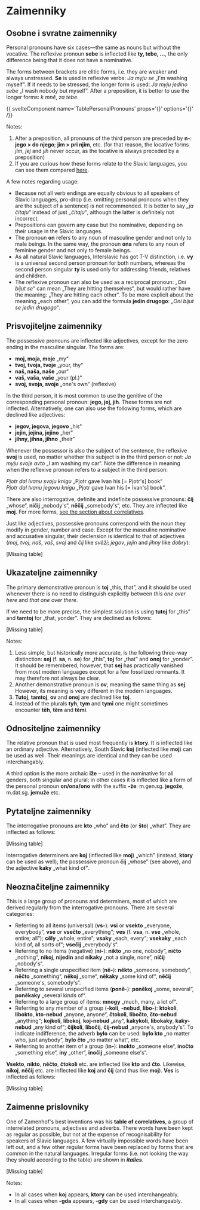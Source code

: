 # Zaimenniky

## Osobne i svratne zaimenniky

Personal pronouns have six cases—the same as nouns but without the vocative. The reflexive pronoun **sebe** is inflected like **ty, tebe, ...**, the only difference being that it does not have a nominative.

The forms between brackets are clitic forms, i.e. they are weaker and always unstressed. **Se** is used in reflexive verbs: *Ja myju se* „I'm washing myself”. If it needs to be stressed, the longer form is used: *Ja myju jedino sebe* „I wash nobody but myself”. After a preposition, it is better to use the longer forms: *k mně*, *za tebe*.

{{ svelteComponent name='TablePersonalPronouns' props='{}' options='{}' /}}

Notes:

1. After a preposition, all pronouns of the third person are preceded by **n-**: **jego > do njego**; **jim > pri njim**, etc. (for that reason, the locative forms *jim*, *jej* and *jih* never occur, as the locative is always preceded by a preposition)
2. If you are curious how these forms relate to the Slavic languages, you can see them compared [here](http://steen.free.fr/interslavic/slavic_pronouns.html).

A few notes regarding usage:

- Because not all verb endings are equally obvious to all speakers of Slavic languages, pro-drop (i.e. omitting personal pronouns when they are the subject of a sentence) is not recommended. It is better to say *„ja čitaju“* instead of just *„čitaju“*, although the latter is definitely not incorrect.
- Prepositions can govern any case but the nominative, depending on their usage in the Slavic languages.
- The pronoun **on** refers to any noun of masculine gender and not only to male beings. In the same way, the pronoun **ona** refers to any noun of feminine gender and not only to female beings.
- As all natural Slavic languages, Interslavic has got T-V distinction, i.e. **vy** is a universal second person pronoun for both numbers, whereas the second person singular **ty** is used only for addressing friends, relatives and children.
- The reflexive pronoun can also be used as a reciprocal pronoun: *„Oni bijut se“* can mean „They are hitting themselves“, but would rather have the meaning: „They are hitting each other“. To be more explicit about the meaning „each other“, you can add the formula **jedin drugogo**: *„Oni bijut se jedin drugogo“*.

## Prisvojiteljne zaimenniky

The possessive pronouns are inflected like adjectives, except for the zero ending in the masculine singular. The forms are:

- **moj, moja, moje** „my“
- **tvoj, tvoja, tvoje** „your, thy“
- **naš, naša, naše** „our“
- **vaš, vaša, vaše** „your (pl.)“
- **svoj, svoja, svoje** „one's own“ (reflexive)

In the third person, it is most common to use the genitive of the corresponding personal pronoun: **jego, jej, jih**. These forms are not inflected. Alternatively, one can also use the following forms, which are declined like adjectives:

- **jegov, jegova, jegovo** „his“
- **jejin, jejina, jejino** „her“
- **jihny, jihna, jihno** „their“

Whenever the possessor is also the subject of the sentence, the reflexive **svoj** is used, no matter whether this subject is in the third person or not: *Ja myju svoje avto* „I am washing my car“. Note the difference in meaning when the reflexive pronoun refers to a subject in the third person:

*Pjotr dal Ivanu svoju knigu* „Pjotr gave Ivan his [= Pjotr's] book“\
*Pjotr dal Ivanu jegovu knigu* „Pjotr gave Ivan his [= Ivan's] book“.

There are also interrogative, definite and indefinite possessive pronouns: **čij** „whose“, **ničij** „nobody's“, **něčij** „somebody's“, etc. They are inflected like **moj**. For more forms, [see the section about correlatives](#pronominal_adverbs).

Just like adjectives, possessive pronouns correspond with the noun they modify in gender, number and case. Except for the masculine nominative and accusative singular, their declension is identical to that of adjectives (*moj*, *tvoj*, *naš*, *vaš*, *svoj* and *čij* like *svěži*; *jegov*, *jejin* and *jihny* like *dobry*):

[Missing table]

## Ukazateljne zaimenniky

The primary demonstrative pronoun is **toj** „this, that”, and it should be used whenever there is no need to distinguish explicitly between *this one over here* and *that one over there*.

If we need to be more precise, the simplest solution is using **tutoj** for „this” and **tamtoj** for „that, yonder”. They are declined as follows:

[Missing table]

Notes:

1. Less simple, but historically more accurate, is the following three-way distinction: **sej** (f. **sa**, n. **se**) for „this”, **toj** for „that” and **onoj** for „yonder”. It should be remembered, however, that **sej** has practically vanished from most modern languages except for a few fossilized remnants. It may therefore not always be clear.
2. Another demonstrative pronoun is **ov**, meaning the same thing as **sej**. However, its meaning is very different in the modern languages.
3. **Tutoj**, **tamtoj**, **ov** and **onoj** are declined like **toj**.
4. Instead of the plurals **tyh**, **tym** and **tymi** one might sometimes encounter **těh**, **těm** and **těmi**.

## Odnositeljne zaimenniky

The relative pronoun that is used most frequently is **ktory**. It is inflected like an ordinary adjective. Alternatively, South Slavic **koj** (inflected like **moj**) can be used as well. Their meanings are identical and they can be used interchangably.

A third option is the more archaic **iže** – used in the nominative for all genders, both singular and plural; in other cases it is inflected like a form of the personal pronoun **on/ona/ono** with the suffix **-že**: m.gen.sg. **jegože**, m.dat.sg. **jemuže** etc.

## Pytateljne zaimenniky

The interrogative pronouns are **kto** „who” and **čto** (or **što**) „what”. They are inflected as follows:

[Missing table]

Interrogative determiners are **koj** (inflected like **moj**) „which” (instead, **ktory** can be used as well), the possessive pronoun **čij** „whose” (see above), and the adjective **kaky** „what kind of”.

## Neoznačiteljne zaimenniky

This is a large group of pronouns and determiners, most of which are derived regularly from the interrogative pronouns. There are several categories:

- Referring to all items (universal) (**vs-**): **vsi** or **vsekto** „everyone, everybody“, **vse** or **vsečto** „everything“; **ves** (f. **vsa**, n. **vse** „whole, entire; all“); **cěly** „whole, entire“; **vsaky** „each, every“; **vsekaky** „each kind of, all sorts of“; **vsečij** „everybody's“.
- Referring to no items (negative) (**ni-**): **nikto** „no one, nobody“, **ničto** „nothing“, **nikoj**, **nijedin** and **nikaky** „not a single, none“, **ničij** „nobody's“.
- Referring a single unspecified item (**ně-**): **někto** „someone, somebody“, **něčto** „something“, **někoj** „some“, **někaky** „some kind of“, **něčij** „someone's, somebody's“.
- Referring to several unspecified items (**poně-**): **poněkoj** „some, several“, **poněkaky** „several kinds of“.
- Referring to a large group of items: **mnogy** „much, many, a lot of“.
- Referring to any member of a group (**-koli**, **-nebud**, **libo-**): **ktokoli**, **libokto**, **kto-nebud** „anyone, anyone“, **čtokoli**, **libočto**, **čto-nebud** „anything“; **kojkoli**, **libokoj**, **koj-nebud** „any“, **kakykoli**, **libokaky**, **kaky-nebud** „any kind of“; **čijkoli**, **libočij**, **čij-nebud** „anyone's, anybody's“. To indicate indifference, the adverb **bylo** can be used: **bylo kto** „no matter who, just anybody“, **bylo čto** „no matter what“, etc.
- Referring to another item of a group (**in-**): **inokto** „someone else“, **inočto** „something else“, **iny** „other“, **inočij** „someone else's“.

**Vsekto**, **nikto**, **něčto**, **čtokoli** etc. are inflected like **kto** and **čto**. Likewise, **nikoj**, **něčij** etc. are inflected like **koj** and **čij** (and thus like **moj**). **Ves** is inflected as follows:

[Missing table]

## Zaimenne prislovniky

One of Zamenhof's best inventions was his **table of correlatives**, a group of interrelated pronouns, adjectives and adverbs. There words have been kept as regular as possible, but not at the expense of recognisability for speakers of Slavic languages. A few virtually impossible words have been left out, and a few other regular forms have been replaced by forms that are common in the natural languages. Irregular forms (i.e. not looking the way they should according to the table) are shown in ***italics***.

[Missing table]

Notes:

- In all cases when **koj** appears, **ktory** can be used interchangeably.
- In all cases when **-gda** appears, **-gdy** can be used interchangeably.
